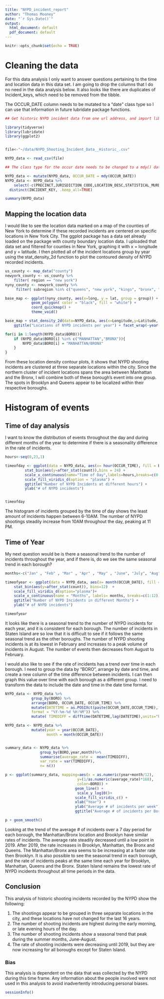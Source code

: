 ---
title: "NYPD_incident_report"
author: "Thomas Mooney"
date: "`r Sys.Date()`"
output:
  html_document: default
  pdf_document: default
---

```{r setup, include=FALSE}
knitr::opts_chunk$set(echo = TRUE)
```

# Cleaning the data

  For this data analysis I only want to answer questions pertaining to the time and location data in this data set.  I am going to drop the columns that I do no need in the data analysis below.  It also looks like there are duplicates of Incident_keys, which need to be removed from the tibble.

The OCCUR_DATE column needs to be mutated to a "date" class type so I can use that information in future lubridate package functions.

```{r get_NYPD_data }

## Get historic NYPD incident data from one url address, and import libraries for data analysis.

library(tidyverse)
library(lubridate)
library(ggplot2)


file<-"~/data/NYPD_Shooting_Incident_Data__Historic_.csv"

NYPD_data <- read_csv(file)
```



``` {r Tidying of data and summary}
## The class type for the occur date needs to be changed to a mdy() data type.  I will also delete the columns that are not needed for my data analysis, and delete any duplicate incident keys.

NYPD_data <- mutate(NYPD_data, OCCUR_DATE = mdy(OCCUR_DATE)) 
NYPD_data <- NYPD_data %>%
    select(-c(PRECINCT,JURISDICTION_CODE,LOCATION_DESC,STATISTICAL_MURDER_FLAG,PERP_AGE_GROUP,PERP_SEX,PERP_RACE,VIC_AGE_GROUP,VIC_SEX,VIC_RACE,Lon_Lat)) %>%
  distinct(INCIDENT_KEY, .keep_all=TRUE)

summary(NYPD_data)

```

## Mapping the location data

I would like to see the location data marked on a map of the counties of New York to determine if these recorded incidents are centered on specific locations in New York City.  The ggplot package has a data set already loaded on the package with county boundary location data.  I uploaded that data set and filtered for counties in New York, graphing it with x = longitude and y = latitude.  I then plotted all of the incident locations group by year using the stat_density_2d function to plot the contoured density of NYPD recorded incidents.  

``` {r maping locations of NYPD incident}


us_county <- map_data("county")
newyork_county <- us_county %>%
    filter( region == "new york")
nyny_county <- newyork_county %>%
     filter( subregion %in% c("queens", "new york", "kings", "bronx", "richmond"))

base_map <- ggplot(nyny_county, aes(x=long, y = lat, group = group)) +
            geom_polygon( color = "black", fill = "white") + 
            coord_quickmap() + 
            theme_void()

base_map + stat_density_2d(data=NYPD_data, aes(x=Longitude,y=Latitude, group=year(OCCUR_DATE), color=after_stat(level)),geom="polygon", alpha=0.3) + scale_fill_viridis_c() + 
    ggtitle("Locations of NYPD incidents per year") + facet_wrap(~year(OCCUR_DATE))

for(i in 1:length(NYPD_data$BORO)){
    if (NYPD_data$BORO[i] %in% c("MANHATTAN","BRONX")){
        NYPD_data$BORO[i] = "MANHATTAN/BRONX"
    }
}

```

From these location density contour plots, it shows that NYPD shooting incidents are clustered at three separate locations within the city.  Since the northern cluster of incident locations spans the area between Manhattan and the Bronx, I will combine both of these borough's event into one group. The spots in Brooklyn and Queens appear to be localized within their respective boroughs.

# Histogram of events
## Time of day analysis

I want to know the distribution of events throughout the day and during different months of the year to determine if there is a seasonality difference in the rate of incidents.

``` {r Time analysis}
hours<-seq(0,23,1)

timeofday <- ggplot(data = NYPD_data, aes(x= hour(OCCUR_TIME), fill = BORO)) +
         stat_bin(aes(y=after_stat(count)),bins = 24) +
         scale_x_continuous(name="Time of Day",labels=hours,breaks=c(0:23)) +
         scale_fill_viridis_d(option = "plasma") +
         ggtitle("Number of NYPD Incidents at different hours") +
         ylab("# of NYPD incidents")


timeofday
```

The histogram of incidents grouped by the time of day shows the least amount of incidents happen between 6-10AM.  The number of NYPD shootings steadily increase from 10AM throughout the day, peaking at 11 PM.

## Time of Year
My next question would be is there a seasonal trend to the number of incidents throughout the year, and if there is, do we see the same seasonal trend in each borough?

``` {r Time of year}

months<-c("Jan" , "Feb" , "Mar" , "Apr" , "May" , "June", "July", "Aug" , "Sep" , "Oct",  "Nov" ,"Dec" )

timeofyear <- ggplot(data = NYPD_data, aes(x= month(OCCUR_DATE), fill = BORO)) + 
    stat_bin(aes(y=after_stat(count)), bins=12)  +
    scale_fill_viridis_d(option="plasma")+
    scale_x_continuous(name = "Months", labels= months, breaks=c(1:12))+
    ggtitle("Number of NYPD Incidents in different Months") +
    ylab("# of NYPD incidents")

timeofyear

```

It looks like there is a seasonal trend to the number of NYPD incidents for each year, and it is consistent for each borough.  The number of incidents in Staten Island are so low that it is difficult to see if it follows the same seasonal trend as the other boroughs.  The number of NYPD shooting incidents is at its lowest in February and increases to a peak volume of incidents in August.  The number of events then decreases from August to February.

I would also like to see if the rate of incidents has a trend over time in each borough.  I need to group the data by "BORO", arrange by date and time, and create a new column of the time difference between incidents. I can then graph this value over time with each borough as a different group.  I need to transform the data to include the date and time in the date time format.  

```{r Rate of incidnets over time per Boro }

NYPD_data <- NYPD_data %>%
            group_by(BORO) %>%
            arrange(BORO, OCCUR_DATE, OCCUR_TIME) %>%
            mutate(DATETIME = as.POSIXct(paste(OCCUR_DATE,OCCUR_TIME),
            format = "%Y-%m-%d %H:%M")) %>%
            mutate( TIMEDIFF = difftime(DATETIME,lag(DATETIME),units="hours"))

NYPD_data <- NYPD_data %>%
            mutate(year = year(OCCUR_DATE),
                   month = month(OCCUR_DATE))


summary_data <- NYPD_data %>% 
                group_by(BORO,year,month)%>%
                summarise(average_rate =  mean(TIMEDIFF),
                var_rate = var(TIMEDIFF),
                n= n())

p <- ggplot(summary_data, mapping=aes(x = as.numeric(year+month/12),
                                 y=(1/as.numeric(average_rate)*168), 
                                 color=BORO)) + 
                                geom_line() +
                                 scale_y_log10()+
                                scale_fill_viridis_c() +
                                xlab("Year") +
                                ylab("Average # of incidents per week") +
                                ggtitle("Average # of incidents per Boro over time")

p + geom_smooth()

```

Looking at the trend of the average # of incidents over a 7 day period for each borough, the Manhattan/Bronx location and Brooklyn have similar rates of incidents.  The average rate steadily decreased until a low point in 2019.  After 2019, the rate increases in Brooklyn, Manhattan, the Bronx and Queens.  The Manhattan/Bronx area seems to be increasing at a faster rate then Brooklyn.  It is also possible to see the seasonal trend in each borough, and the rate of incidents peaks at the same time each year for Brooklyn, Manhattan, Queens and the Bronx.  Staten Island remains the lowest rate of NYPD incidents throughout all time periods in the data.

## Conclusion

This analysis of historic shooting incidents recorded by the NYPD show the following:

1. The shootings appear to be grouped in three separate locations in the city, and these locations have not changed for the last 16 years.
2. The number of shooting incidents are highest during the early morning, or late evening hours of the day.
3. The number of shooting incidents show a seasonal trend that peak during the summer months, June-August.
4. The rate of shooting incidents were decreasing until 2019, but they are now increasing for all boroughs except for Staten Island. 

### Bias

This analysis is dependent on the data that was collected by the NYPD during this time frame.  Any information about the people involved were not used in this analysis to avoid inadvertently introducing personal biases.

``` {r}
sessionInfo()
```

